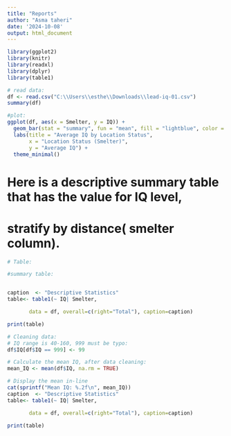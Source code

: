 ```yaml
---
title: "Reports"
author: "Asma taheri"
date: '2024-10-08'
output: html_document
---
```

```r
library(ggplot2)
library(knitr)
library(readxl)
library(dplyr)
library(table1)

```


```r
# read data:
df <- read.csv("C:\\Users\\esthe\\Downloads\\lead-iq-01.csv")
summary(df)
```

```r
#plot:
ggplot(df, aes(x = Smelter, y = IQ)) +
  geom_bar(stat = "summary", fun = "mean", fill = "lightblue", color = "black") +
  labs(title = "Average IQ by Location Status",
       x = "Location Status (Smelter)", 
       y = "Average IQ") +
  theme_minimal()
```
# Here is a descriptive summary table that has the value for IQ level,
# stratify by distance( smelter column).


```r
# Table:

#summary table:


caption  <- "Descriptive Statistics"
table<- table1(~ IQ| Smelter,

       data = df, overall=c(right="Total"), caption=caption)

print(table)

```
```r

# Cleaning data:
# IQ range is 40-160, 999 must be typo:
df$IQ[df$IQ == 999] <- 99

```



```r

# Calculate the mean IQ, after data cleaning:
mean_IQ <- mean(df$IQ, na.rm = TRUE)  

# Display the mean in-line
cat(sprintf("Mean IQ: %.2f\n", mean_IQ))
caption  <- "Descriptive Statistics"
table<- table1(~ IQ| Smelter,

       data = df, overall=c(right="Total"), caption=caption)

print(table)

```


